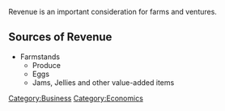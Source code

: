 Revenue is an important consideration for farms and ventures.  


== Sources of Revenue ==

* Farmstands
** Produce
** Eggs
** Jams, Jellies and other value-added items

[[Category:Business]]
[[Category:Economics]]